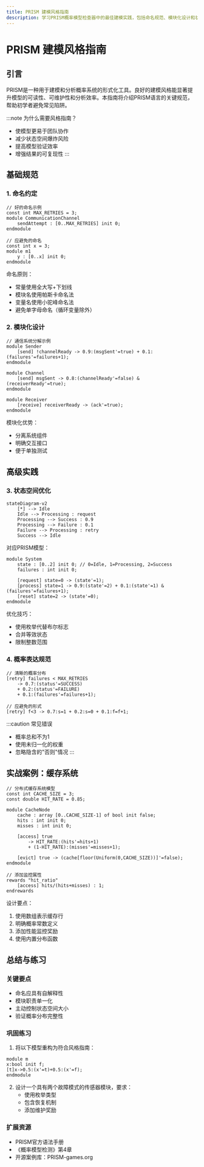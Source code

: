 ```yaml
---
title: PRISM 建模风格指南
description: 学习PRISM概率模型检查器中的最佳建模实践，包括命名规范、模块化设计和状态空间优化技巧。
---
```


# PRISM 建模风格指南

## 引言

PRISM是一种用于建模和分析概率系统的形式化工具。良好的建模风格能显著提升模型的可读性、可维护性和分析效率。本指南将介绍PRISM语言的关键规范，帮助初学者避免常见陷阱。

:::note 为什么需要风格指南？
- 使模型更易于团队协作
- 减少状态空间爆炸风险
- 提高模型验证效率
- 增强结果的可复现性
:::

## 基础规范

### 1. 命名约定

```prism
// 好的命名示例
const int MAX_RETRIES = 3;
module CommunicationChannel
    sendAttempt : [0..MAX_RETRIES] init 0;
endmodule

// 应避免的命名
const int x = 3;
module m1
    y : [0..x] init 0;
endmodule
```

命名原则：
- 常量使用全大写+下划线
- 模块名使用帕斯卡命名法
- 变量名使用小驼峰命名法
- 避免单字母命名（循环变量除外）

### 2. 模块化设计

```prism
// 通信系统分解示例
module Sender
    [send] !channelReady -> 0.9:(msgSent'=true) + 0.1:(failures'=failures+1);
endmodule

module Channel
    [send] msgSent -> 0.8:(channelReady'=false) & (receiverReady'=true);
endmodule

module Receiver
    [receive] receiverReady -> (ack'=true);
endmodule
```

模块化优势：
- 分离系统组件
- 明确交互接口
- 便于单独测试

## 高级实践

### 3. 状态空间优化

```mermaid
stateDiagram-v2
    [*] --> Idle
    Idle --> Processing : request
    Processing --> Success : 0.9
    Processing --> Failure : 0.1
    Failure --> Processing : retry
    Success --> Idle
```

对应PRISM模型：

```prism
module System
    state : [0..2] init 0; // 0=Idle, 1=Processing, 2=Success
    failures : int init 0;

    [request] state=0 -> (state'=1);
    [process] state=1 -> 0.9:(state'=2) + 0.1:(state'=1) & (failures'=failures+1);
    [reset] state=2 -> (state'=0);
endmodule
```

优化技巧：
- 使用枚举代替布尔标志
- 合并等效状态
- 限制整数范围

### 4. 概率表达规范

```prism
// 清晰的概率分布
[retry] failures < MAX_RETRIES 
    -> 0.7:(status'=SUCCESS) 
    + 0.2:(status'=FAILURE) 
    + 0.1:(failures'=failures+1);

// 应避免的形式
[retry] f<3 -> 0.7:s=1 + 0.2:s=0 + 0.1:f=f+1;
```

:::caution 常见错误
- 概率总和不为1
- 使用未归一化的权重
- 忽略隐含的"否则"情况
:::

## 实战案例：缓存系统

```prism
// 分布式缓存系统模型
const int CACHE_SIZE = 3;
const double HIT_RATE = 0.85;

module CacheNode
    cache : array [0..CACHE_SIZE-1] of bool init false;
    hits : int init 0;
    misses : int init 0;

    [access] true 
        -> HIT_RATE:(hits'=hits+1)
        + (1-HIT_RATE):(misses'=misses+1);
    
    [evict] true -> (cache[floor(Uniform(0,CACHE_SIZE))]'=false);
endmodule

// 添加监控属性
rewards "hit_ratio"
    [access] hits/(hits+misses) : 1;
endrewards
```

设计要点：
1. 使用数组表示缓存行
2. 明确概率常数定义
3. 添加性能监控奖励
4. 使用内置分布函数

## 总结与练习

### 关键要点
- 命名应具有自解释性
- 模块职责单一化
- 主动控制状态空间大小
- 验证概率分布完整性

### 巩固练习
1. 将以下模型重构为符合风格指南：
```prism
module m
x:bool init f;
[t]x->0.5:(x'=t)+0.5:(x'=f);
endmodule
```

2. 设计一个具有两个故障模式的传感器模块，要求：
   - 使用枚举类型
   - 包含恢复机制
   - 添加维护奖励

### 扩展资源
- PRISM官方语法手册
- 《概率模型检测》第4章
- 开源案例库：PRISM-games.org
